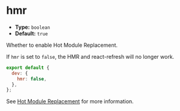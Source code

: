 # hmr

- **Type:** `boolean`
- **Default:** `true`

Whether to enable Hot Module Replacement.

If `hmr` is set to `false`, the HMR and react-refresh will no longer work.

```js
export default {
  dev: {
    hmr: false,
  },
};
```

See [Hot Module Replacement](/guide/advanced/hmr) for more information.
